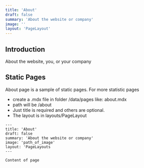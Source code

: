 ```yaml
---
title: 'About'
draft: false
summary: 'About the website or company'
image: ''
layout: 'PageLayout'
---
```


## Introduction

About the website, you, or your company

## Static Pages

About page is a sample of static pages. For more statistic pages

- create a .mdx file in folder /data/pages like: about.mdx
- path will be /about
- Just title is required and others are optional.
- The layout is in layouts/PageLayout

```mdx
---
title: 'About'
draft: false
summary: 'About the website or company'
image: 'path_of_image'
layout: 'PageLayouts
---

Content of page
```
